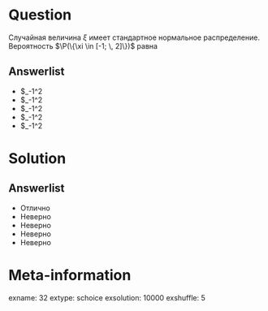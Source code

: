 Question
========
Случайная величина $\xi$ имеет стандартное нормальное распределение. Вероятность $\P(\{\xi \in [-1; \, 2]\})$ равна

Answerlist
----------
*   $\int_-1^2\tfrac1
*   $\int_-1^2\tfrac1
*   $\int_-1^2\tfrac1
*   $\int_-1^2\tfrac1
*   $\int_-1^2\tfrac1

Solution
========

Answerlist
----------
*  Отлично
*  Неверно
*  Неверно
*  Неверно
*  Неверно

Meta-information
================
exname: 32
extype: schoice
exsolution: 10000
exshuffle: 5
